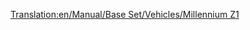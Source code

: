 [[Translation:en/Manual/Base Set/Vehicles/Millennium Z1]]
{{hu/Navbox Mozdonyok}}
{{hu/Vonatok|Name='Millenium Z1'
|Image=[[File:en/Millenniumz1.png]]
|Cost=£70,312 ($140.624)
|Speed=336 km/h (210 mph)
|Weight=170 t (171,5 t)
|Power=10,000 LE (7.353 kW)
|Annual=£3,374 ($6.748)
|Designed=2005
|Lifespan=20
|Capacity=2x25 utas
|Leírás=A két motorkocsiból álló Millenium Z1 nagy kapacitású utasszállításra ragyogó választás, ráadásul élmény is látni, ahogy az utaskocsikkal tovasuhan. Ha hosszú, mondjuk nyolcnál több kocsiból álló szerelvényt járatsz, azt tapasztalhatod, hogy a csúcssebességet sosem éri el. Ilyenkor kapcsolj hozzá még egy motorkocsipárt.
|Valósság=A Millennium Z1 nagy sebessége miatt és azért, mert elsősorban utasszállító motorvonat, hasonlítható a német [http://hu.wikipedia.org/wiki/Transrapid_06 Transrapid] maglev vonatra.
}}